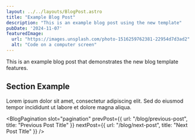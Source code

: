 ```yaml
---
layout: ../../layouts/BlogPost.astro
title: "Example Blog Post"
description: "This is an example blog post using the new template"
pubDate: '2024-11-07'
featuredImage: 
  url: "https://images.unsplash.com/photo-1516259762381-22954d7d3ad2"
  alt: "Code on a computer screen"
---
```


This is an example blog post that demonstrates the new blog template features.

## Section Example

Lorem ipsum dolor sit amet, consectetur adipiscing elit. Sed do eiusmod tempor incididunt ut labore et dolore magna aliqua.

<BlogPagination slot="pagination"
  prevPost={{
    url: "/blog/previous-post",
    title: "Previous Post Title"
  }}
  nextPost={{
    url: "/blog/next-post",
    title: "Next Post Title"
  }}
/>

<BlogCTA slot="cta" />

